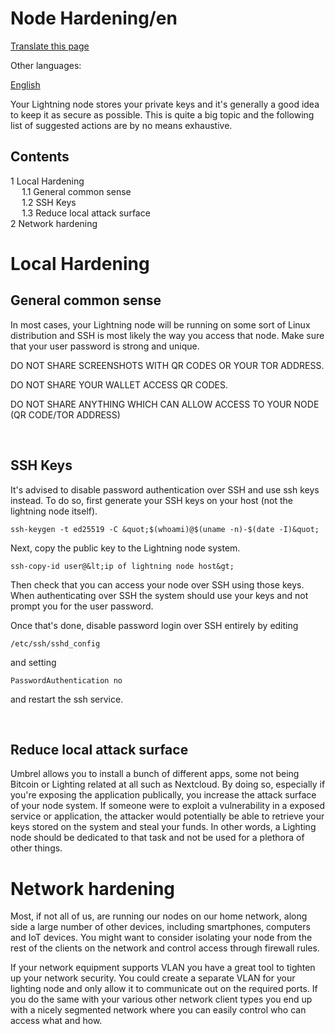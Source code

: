 <span id="node-hardeningen"></span>
= Node Hardening/en =

<div class="mw-pt-translate-header noprint" dir="ltr" lang="en">

[[Special_Translate_amp_group_page_Node_Hardening_amp_language_en_amp_action_page_amp_filter_.html|Translate this page]]

</div>
<div class="mw-parser-output">

<div class="mw-pt-languages noprint" lang="en" dir="ltr">

<div class="mw-pt-languages-label">

Other languages:

</div>
<div class="mw-pt-languages-list">

[[/plebnet.wiki/wiki/Node_Hardening|English]]

</div>

</div>
Your Lightning node stores your private keys and it's generally a good idea to keep it as secure as possible. This is quite a big topic and the following list of suggested actions are by no means exhaustive.

<div id="toc" class="toc" role="navigation" aria-labelledby="mw-toc-heading">

<div class="toctitle" lang="en" dir="ltr">

<span id="mw-toc-heading"></span>
== Contents ==

<span class="toctogglespan"></span>

</div>
* [[#Local_Hardening|<span class="tocnumber">1</span> <span class="toctext">Local Hardening</span>]]
** [[#General_common_sense|<span class="tocnumber">1.1</span> <span class="toctext">General common sense</span>]]
** [[#SSH_Keys|<span class="tocnumber">1.2</span> <span class="toctext">SSH Keys</span>]]
** [[#Reduce_local_attack_surface|<span class="tocnumber">1.3</span> <span class="toctext">Reduce local attack surface</span>]]
* [[#Network_hardening|<span class="tocnumber">2</span> <span class="toctext">Network hardening</span>]]


</div>
<span id="local-hardening"></span>
= <span id="Local_Hardening" class="mw-headline">Local Hardening</span> =

<span id="general-common-sense"></span>
== <span id="General_common_sense" class="mw-headline">General common sense</span> ==

In most cases, your Lightning node will be running on some sort of Linux distribution and SSH is most likely the way you access that node. Make sure that your user password is strong and unique.

DO NOT SHARE SCREENSHOTS WITH QR CODES OR YOUR TOR ADDRESS.

DO NOT SHARE YOUR WALLET ACCESS QR CODES.

DO NOT SHARE ANYTHING WHICH CAN ALLOW ACCESS TO YOUR NODE (QR CODE/TOR ADDRESS)

<br />


<span id="ssh-keys"></span>
== <span id="SSH_Keys" class="mw-headline">SSH Keys</span> ==

It's advised to disable password authentication over SSH and use ssh keys instead. To do so, first generate your SSH keys on your host (not the lightning node itself).

<div class="mw-highlight mw-highlight-lang-bash mw-content-ltr" dir="ltr">

<pre>ssh-keygen -t ed25519 -C &quot;$(whoami)@$(uname -n)-$(date -I)&quot;</pre>

</div>
Next, copy the public key to the Lightning node system.

<div class="mw-highlight mw-highlight-lang-bash mw-content-ltr" dir="ltr">

<pre>ssh-copy-id user@&lt;ip of lightning node host&gt;</pre>

</div>
Then check that you can access your node over SSH using those keys. When authenticating over SSH the system should use your keys and not prompt you for the user password.

Once that's done, disable password login over SSH entirely by editing

<pre>/etc/ssh/sshd_config</pre>
and setting

<pre>PasswordAuthentication no</pre>
and restart the ssh service.

<br />


<span id="reduce-local-attack-surface"></span>
== <span id="Reduce_local_attack_surface" class="mw-headline">Reduce local attack surface</span> ==

Umbrel allows you to install a bunch of different apps, some not being Bitcoin or Lighting related at all such as Nextcloud. By doing so, especially if you're exposing the application publically, you increase the attack surface of your node system. If someone were to exploit a vulnerability in a exposed service or application, the attacker would potentially be able to retrieve your keys stored on the system and steal your funds. In other words, a Lighting node should be dedicated to that task and not be used for a plethora of other things.

<span id="network-hardening"></span>
= <span id="Network_hardening" class="mw-headline">Network hardening</span> =

Most, if not all of us, are running our nodes on our home network, along side a large number of other devices, including smartphones, computers and IoT devices. You might want to consider isolating your node from the rest of the clients on the network and control access through firewall rules.

If your network equipment supports VLAN you have a great tool to tighten up your network security. You could create a separate VLAN for your lighting node and only allow it to communicate out on the required ports. If you do the same with your various other network client types you end up with a nicely segmented network where you can easily control who can access what and how.


</div>

